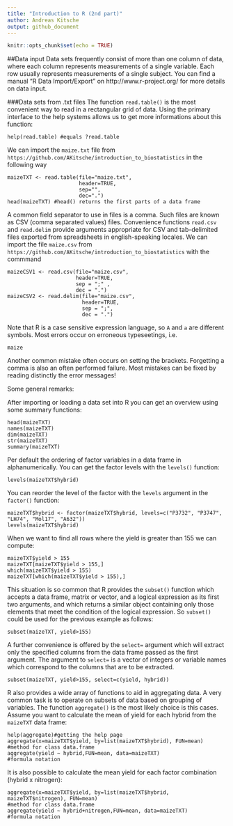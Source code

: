 ```yaml
---
title: "Introduction to R (2nd part)"
author: Andreas Kitsche
output: github_document
---
```


```r
knitr::opts_chunk$set(echo = TRUE)
```

##Data input
Data sets frequently consist of more than one column of data, where each column represents measurements of a single variable. Each row usually represents measurements of a single subject. You can find a manual "R Data Import/Export" on http://www.r-project.org/ for more details on data input.

###Data sets from .txt files
The function `read.table()` is the most convenient way to read in a rectangular grid of data. Using the primary interface to the help systems allows us to get more informations about this function:


```chunk1
help(read.table) #equals ?read.table
```
We can import the `maize.txt` file from `https://github.com/AKitsche/introduction_to_biostatistics`  in the following way
```chunk2
maizeTXT <- read.table(file="maize.txt", 
                       header=TRUE, 
                       sep="", 
                       dec=".")
head(maizeTXT) #head() returns the first parts of a data frame
```
\subsection{Data sets from .csv files}
A common field separator to use in files is a comma. Such files are known as CSV
(comma separated values) files.
Convenience functions `read.csv` and `read.delim` provide arguments
appropriate for CSV and tab-delimited files exported from spreadsheets in english-speaking
locales. We can import the file `maize.csv` from `https://github.com/AKitsche/introduction_to_biostatistics` with the commmand
```chunk3
maizeCSV1 <- read.csv(file="maize.csv", 
                      header=TRUE, 
                      sep = ";" ,
                      dec = ".")
maizeCSV2 <- read.delim(file="maize.csv", 
                        header=TRUE, 
                        sep = ";",
                        dec = ".")
```


\section{Understanding common error messages}
Note that R is a case sensitive expression language, so `A` and `a` are different symbols. Most errors occur on erroneous typeseetings, i.e.
```chunk6
maize
```

Another common mistake often occurs on setting the brackets. Forgetting a comma is also an often performed failure. Most mistakes can be fixed by reading distinctly the error messages!

\section{Record your raw data}


Some general remarks: 
\begin{itemize}
\item give each subject (e.g. plant) an ID
\item put no calculations into your raw data file
\item do not merge covariables
\item specifiy missing values in a consistent way (e.g. `NA`)
\item you can put a column for comments
\end{itemize}


\section{More on data manipulation}
\subsection{Getting an overview}
After importing or loading a data set into R you can get an overview using some summary functions:
```chunk9
head(maizeTXT)
names(maizeTXT)
dim(maizeTXT)
str(maizeTXT)
summary(maizeTXT)
```
Per default the ordering of factor variables in a data frame in alphanumerically. You can get the factor levels with the `levels()` function:
```chunk10
levels(maizeTXT$hybrid)
```
You can reorder the level of the factor with the `levels` argument in the `factor()` function:
```chunk11
maizeTXT$hybrid <- factor(maizeTXT$hybrid, levels=c("P3732", "P3747", "LH74", "Mol17", "A632"))
levels(maizeTXT$hybrid)
```
\subsection{Subscripting}
When we want to find all rows where the yield is greater than 155 we can compute:
```chunk12
maizeTXT$yield > 155
maizeTXT[maizeTXT$yield > 155,]
which(maizeTXT$yield > 155)
maizeTXT[which(maizeTXT$yield > 155),]
```
This situation is so common that R provides the `subset()` function which accepts
a data frame, matrix or vector, and a logical expression as its first two
arguments, and which returns a similar object containing only those elements
that meet the condition of the logical expression. So `subset()` could be used for the previous example as follows:
```chunk13
subset(maizeTXT, yield>155)
```
A further convenience is offered by
the `select=` argument which will extract only the specified columns from
the data frame passed as the first argument. The argument to `select=` is a
vector of integers or variable names which correspond to the columns that are
to be extracted.
```chunk14
subset(maizeTXT, yield>155, select=c(yield, hybrid))
```
R also provides a wide array of functions to aid in aggregating data. A very common task is to operate on subsets of data based on grouping of variables. The function `aggregate()` is the most likely choice is this cases. Assume you want to calculate the mean of yield for each hybrid from the `maizeTXT` data frame:
```chunk15
help(aggregate)#getting the help page
aggregate(x=maizeTXT$yield, by=list(maizeTXT$hybrid), FUN=mean)
#method for class data.frame
aggregate(yield ~ hybrid,FUN=mean, data=maizeTXT)
#formula notation
```
It is also possible to calculate the mean yield for each factor combination (hybrid x nitrogen):
```chunk16
aggregate(x=maizeTXT$yield, by=list(maizeTXT$hybrid, maizeTXT$nitrogen), FUN=mean)
#method for class data.frame
aggregate(yield ~ hybrid+nitrogen,FUN=mean, data=maizeTXT)
#formula notation
```

